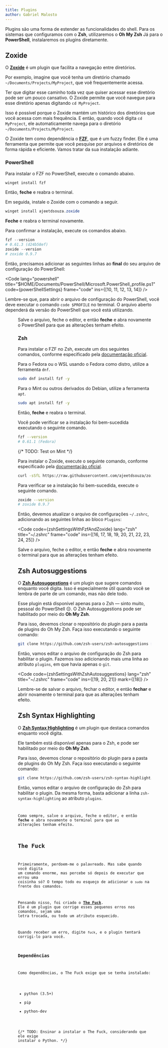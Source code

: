 ```yaml
---
title: Plugins
author: Gabriel Malosto
---
```





Plugins são uma forma de estender as funcionalidades do shell.
Para os sistemas que configuramos com o **Zsh**, utilizaremos o **Oh My Zsh**
Já para o **PowerShell**, instalaremos os plugins diretamente.

## Zoxide

O [**Zoxide**](https://github.com/ajeetdsouza/zoxide) é um plugin que facilita a navegação entre diretórios.

Por exemplo, imagine que você tenha um diretório chamado `~/Documents/Projects/MyProject`, que voê frequentemente acessa.

Ter que digitar esse caminho toda vez que quiser acessar esse diretório pode ser um pouco cansativo.
O Zoxide permite que você navegue para esse diretório apenas digitando `cd MyProject`.

Isso é possível porque o Zoxide mantém um histórico dos diretórios que você acessa com mais frequência.
E então, quando você digita `cd MyProject`, ele automaticamente navega para o diretório `~/Documents/Projects/MyProject`.

O Zoxide tem como dependência o [**FZF**](https://github.com/junegunn/fzf), que é um fuzzy finder.
Ele é uma ferramenta que permite que você pesquise por arquivos e diretórios de forma rápida e eficiente.
Vamos tratar da sua instalação adiante.

### PowerShell

Para instalar o FZF no PowerShell, execute o comando abaixo.

```powershell title="PowerShell" frame="terminal"
winget install fzf
```

Então, **feche** e reabra o terminal.

Em seguida, instale o Zoxide com o comando a seguir.

```powershell title="PowerShell" frame="terminal"
winget install ajeetdsouza.zoxide
```

**Feche** e reabra o terminal novamente.

Para confirmar a instalação, execute os comandos abaixo.

```powershell title="PowerShell" frame="terminal"
fzf --version
# 0.61.3 (d24b58ef)
zoxide --version
# zoxide 0.9.7
```

Então, precisamos adicionar as seguintes linhas ao **final** do seu arquivo de configuração do PowerShell:

<Code
  lang="powershell"
  title="$HOME/Documents/PowerShell/Microsoft.PowerShell_profile.ps1"
  code={powerShellSettings}
  frame="code"
  ins={[10, 11, 12, 13, 14]}
/>

Lembre-se que, para abrir o arquivo de configuração do PowerShell, você deve executar o comando `code $PROFILE` no terminal.
O arquivo aberto dependerá da versão do PowerShell que você está utilizando.

<Figure
  caption="Configurando o Zoxide no PowerShell."
  images={[
    {
      src: configuringZoxideOnPowerShell,
      alt: "Arquivo de configuração do PowerShell aberto no Visual Studio Code, em que foi adicionada a configuração do Zoxide.",
    },
  ]}
/>

Salve o arquivo, feche o editor, e então **feche** e abra novamente o PowerShell para que as alterações tenham efeito.

### Zsh

Para instalar o FZF no Zsh, execute um dos seguintes comandos, conforme especificado pela [documentação oficial](https://github.com/junegunn/fzf).

Para o Fedora ou o WSL usando o Fedora como distro, utilize a ferramenta `dnf`.

```zsh title="Fedora ou WSL" frame="terminal"
sudo dnf install fzf -y
```

Para o Mint ou outros derivados do Debian, utilize a ferramenta `apt`.

```zsh title="Mint" frame="terminal"
sudo apt install fzf -y
```

Então, **feche** e reabra o terminal.

Você pode verificar se a instalação foi bem-sucedida executando o seguinte comando.

```zsh title="Fedora, WSL ou Mint" frame="terminal"
fzf --version
# 0.61.1 (Fedora)
```

{/* TODO: Test on Mint */}

Para instalar o Zoxide, execute o seguinte comando, conforme especificado pela [documentação oficial](https://github.com/ajeetdsouza/zoxide?tab=readme-ov-file#installation).

```zsh title="Fedora, WSL ou Mint" frame="terminal"
curl -sSfL https://raw.githubusercontent.com/ajeetdsouza/zoxide/main/install.sh | sh
```

Para verificar se a instalação foi bem-sucedida, execute o seguinte comando.

```zsh title="Fedora, WSL ou Mint" frame="terminal"
zoxide --version
# zoxide 0.9.7
```

Então, devemos atualizar o arquivo de configurações `~/.zshrc`, adicionando as seguintes linhas ao bloco `Plugins`:

<Code
  code={zshSettingsWithFzfAndZoxide}
  lang="zsh"
  title="~/.zshrc"
  frame="code"
  ins={[16, 17, 18, 19, 20, 21, 22, 23, 24, 25]}
/>

Salve o arquivo, feche o editor, e então **feche** e abra novamente o terminal para que as alterações tenham efeito.

## Zsh Autosuggestions

O [**Zsh Autosuggestions**](https://github.com/zsh-users/zsh-autosuggestions/blob/master/INSTALL.md#oh-my-zsh) é um plugin que sugere comandos enquanto você digita.
Isso é especialmente útil quando você se lembra de parte de um comando, mas não dele todo.

Esse plugin está disponível apenas para o Zsh &mdash; sinto muito, pessoal do PowerShell 😔.
O Zsh Autosuggestions pode ser habilitado por meio do **Oh My Zsh**.

Para isso, devemos clonar o repositório do plugin para a pasta de plugins do Oh My Zsh.
Faça isso executando o seguinte comando:

```zsh
git clone https://github.com/zsh-users/zsh-autosuggestions ${ZSH_CUSTOM:-~/.oh-my-zsh/custom}/plugins/zsh-autosuggestions
```

Então, vamos editar o arquivo de configuração do Zsh para habilitar o plugin.
Fazemos isso adicionando mais uma linha ao atributo `plugins`, em que havia apenas o `git`.

<Code
  code={zshSettingsWithZshAutosuggestions}
  lang="zsh"
  title="~/.zshrc"
  frame="code"
  ins={[19, 20, 21]}
  mark={[18]}
/>

Lembre-se de salvar o arquivo, fechar o editor, e então **fechar** e abrir novamente o terminal para que as alterações tenham efeito.

## Zsh Syntax Highlighting

O [**Zsh Syntax Highlighting**](https://github.com/zsh-users/zsh-syntax-highlighting/blob/master/INSTALL.md#oh-my-zsh) é um plugin que destaca comandos enquanto você digita.

Ele também está disponível apenas para o Zsh, e pode ser habilitado por meio do **Oh My Zsh**.

Para isso, devemos clonar o repositório do plugin para a pasta de plugins do Oh My Zsh.
Faça isso executando o seguinte comando:

```zsh
git clone https://github.com/zsh-users/zsh-syntax-highlighting.git ${ZSH_CUSTOM:-~/.oh-my-zsh/custom}/plugins/zsh-syntax-highlighting
```

Então, vamos editar o arquivo de configuração do Zsh para habilitar o plugin.
Da mesma forma, basta adicionar a linha `zsh-syntax-highlighting` ao atributo `plugins`.

<Code
  code={zshSettingsWithZshSyntaxHighlighting}
  lang="zsh"
  title="~/.zshrc"
  frame="code"
  ins={[21]}
/>

Como sempre, salve o arquivo, feche o editor, e então **feche** e abra novamente o terminal para que as alterações tenham efeito.

## The Fuck

Primeiramente, perdoem-me o palavreado.
Mas sabe quando você digita um comando enorme, mas percebe só depois de executar que errou uma coisinha só?
O tempo todo eu esqueço de adicionar o `sudo` na frente dos comandos.

Pensando nisso, foi criado o [**The Fuck**](https://github.com/nvbn/thefuck).
Ele é um plugin que corrige esses pequenos erros nos comandos, sejam uma letra trocada, ou todo um atributo esquecido.

Quando receber um erro, digite `fuck`, e o plugin tentará corrigi-lo para você.

### Dependências

Como dependências, o The Fuck exige que se tenha instalado:

- python (3.5+)
- pip
- python-dev

{/* TODO: Ensinar a instalar o The Fuck, considerando que ele exige instalar o Python. */}
